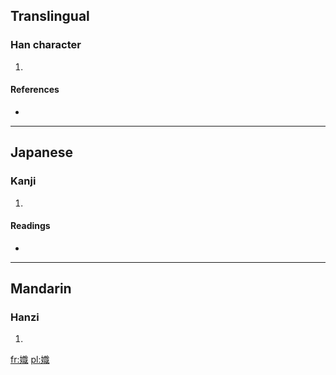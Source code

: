 ==Translingual==

===Han character===
{{Han char|rn=38|rad=女|as=12|sn=15|four=4345<sub>0</sub>|canj=女卜戈日 (VYIA)}}

# {{defn|Han|sort=女12}}

====References====
* {{Han ref|kx=0271.150|dkj=06722|hdz=21082.100|uh=5B02|ud=23298|bh=E55B|bd=58715}}

----

==Japanese==

===Kanji===
{{ja-kanji|grade=|rs=女12}}

# {{defn|lang=ja|sort=女12}}

====Readings====
* {{ja-readings|on=[[しょく]] (shoku), [[しき]] (shiki)|kun=}}

----

==Mandarin==

===Hanzi===
{{cmn-hanzi|pin=[[zhī]] ([[zhi1]])|wg=chih<sup>1</sup>}}

# {{defn|lang=cmn|sort=女12}}

[[fr:嬂]]
[[pl:嬂]]